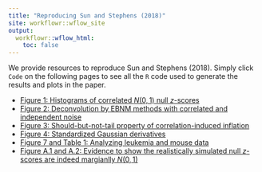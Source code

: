 ```yaml
---
title: "Reproducing Sun and Stephens (2018)"
site: workflowr::wflow_site
output:
  workflowr::wflow_html:
    toc: false
---
```


We provide resources to reproduce Sun and Stephens (2018). Simply click `Code` on the following pages to see all the `R` code used to generate the results and plots in the paper.

* [Figure 1: Histograms of correlated $N(0,1)$ null $z$-scores](cashr_paper_fig_corN01.html)
* [Figure 2: Deconvolution by EBNM methods with correlated and independent noise](cashr_paper_fig_deconv.html)
* [Figure 3: Should-but-not-tail property of correlation-induced inflation](cashr_paper_fig_shoulder.html)
* [Figure 4: Standardized Gaussian derivatives](cashr_paper_fig_stdGD.html)
* [Figure 7 and Table 1: Analyzing leukemia and mouse data](cashr_paper_fig_leukmouse.html)
* [Figure A.1 and A.2: Evidence to show the realistically simulated null $z$-scores are indeed margianlly $N(0,1)$](cashr_paper_fig_ecdf.html)
